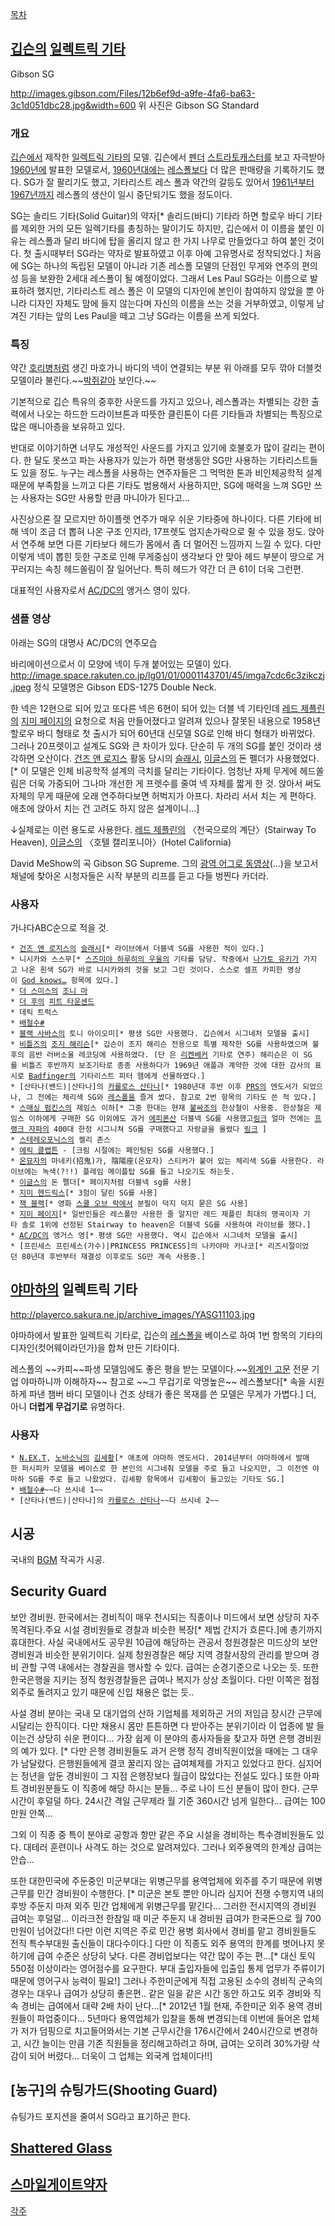[[목차]]

== [[깁슨]]의 [[일렉트릭 기타]] ==
Gibson SG

http://images.gibson.com/Files/12b6ef9d-a9fe-4fa6-ba63-3c1d051dbc28.jpg&width=600
위 사진은 Gibson SG Standard

=== 개요 ===
[[깁슨]]에서 제작한 [[일렉트릭 기타]]의 모델. 깁슨에서 [[펜더]] [[스트라토캐스터]]를 보고 자극받아 [[1960년]]에 발표한 모델로서, [[1960년대]]에는 [[레스폴]]보다 더 많은 판매량을 기록하기도 했다. SG가 잘 팔리기도 했고, 기타리스트 레스 폴과 약간의 갈등도 있어서 [[1961년]]부터 [[1967년]]까지 레스폴의 생산이 일시 중단되기도 했을 정도이다. 

SG는 솔리드 기타(Solid Guitar)의 약자[* 솔리드(바디) 기타라 하면 할로우 바디 기타를 제외한 거의 모든 일렉기타를 총칭하는 말이기도 하지만, 깁슨에서 이 이름을 붙인 이유는 레스폴과 달리 바디에 탑을 올리지 않고 한 가지 나무로 만들었다고 하여 붙인 것이다. 첫 출시때부터 SG라는 약자로 발표하였고 이후 아예 고유명사로 정착되었다.] 처음에 SG는 하나의 독립된 모델이 아니라 기존 레스폴 모델의 단점인 무게와 연주의 편의성 등을 보완한 2세대 레스폴이 될 예정이었다. 그래서 Les Paul SG라는 이름으로 발표하려 했지만, 기타리스트 레스 폴은 이 모델의 디자인에 본인이 참여하지 않았을 뿐 아니라 디자인 자체도 맘에 들지 않는다며 자신의 이름을 쓰는 것을 거부하였고, 이렇게 남겨진 기타는 앞의 Les Paul을 떼고 그냥 SG라는 이름을 쓰게 되었다. 

=== 특징 ===
약간 [[호리병]]처럼 생긴 마호가니 바디의 넥이 연결되는 부분 위 아래를 모두 깎아 더블컷 모델이라 불린다.~~[[박쥐]]같아 보인다.~~

기본적으로 깁슨 특유의 중후한 사운드를 가지고 있으나, 레스폴과는 차별되는 강한 출력에서 나오는 하드한 드라이브톤과 따뜻한 클린톤이 다른 기타들과 차별되는 특징으로 많은 매니아층을 보유하고 있다.

반대로 이야기하면 너무도 개성적인 사운드를 가지고 있기에 호불호가 많이 갈리는 편이다. 한 달도 못쓰고 파는 사용자가 있는가 하면 평생동안 SG만 사용하는 기타리스트들도 있을 정도. 누구는 레스폴을 사용하는 연주자들은 그 먹먹한 톤과 비인체공학적 설계 때문에 부족함을 느끼고 다른 기타도 범용해서 사용하지만, SG에 매력을 느껴 SG만 쓰는 사용자는 SG만 사용할 만큼 마니아가 된다고...

사진상으론 잘 모르지만 하이플렛 연주가 매우 쉬운 기타중에 하나이다. 다른 기타에 비해 넥이 조금 더 뽑혀 나온 구조 인지라, 17프렛도 엄지손가락으로 쥘 수 있을 정도. 앉아서 연주해 보면 다른 기타보다 헤드가 몸에서 좀 더 멀어진 느낌까지 느낄 수 있다. 다만 이렇게 넥이 뽑힌 듯한 구조로 인해 무게중심이 생각보다 안 맞아 헤드 부분이 땅으로 거꾸러지는 속칭 헤드쏠림이 잘 일어난다. 특히 헤드가 약간 더 큰 61이 더욱 그런편.

대표적인 사용자로서 [[AC/DC]]의 앵거스 영이 있다.

=== 샘플 영상 ===
아래는 SG의 대명사 AC/DC의 연주모습
{{{#!html
<iframe width="480" height="360" src="http://www.youtube.com/embed/fz2nE2htwZ4" frameborder="0" allowfullscreen></iframe>
}}}

바리에이션으로서 이 모양에 넥이 두개 붙어있는 모델이 있다. 
http://image.space.rakuten.co.jp/lg01/01/0001143701/45/imga7cdc6c3zikczj.jpeg
정식 모델명은 Gibson EDS-1275 Double Neck.

한 넥은 12현으로 되어 있고 또다른 넥은 6현이 되어 있는 더블 넥 기타인데 [[레드 제플린]]의 [[지미 페이지]]의 요청으로 처음 만들어졌다고 알려져 있으나 잘못된 내용으로 1958년 할로우 바디 형태로 첫 출시가 되어 60년대 신모델 SG로 인해 바디 형태가 바뀌었다. 그러나 20프렛이고 설계도 SG와 큰 차이가 있다. 단순히 두 개의 SG를 붙인 것이라 생각하면 오산이다. [[건즈 앤 로지스]] 활동 당시의 [[슬래시]], [[이글스]]의 돈 펠더가 사용했었다.[* 이 모델은 인체 비공학적 설계의 극치를 달리는 기타이다. 엄청난 자체 무게에 헤드쏠림은 더욱 가중되어 그나마 개선한 게 프렛수를 줄여 넥 자체를 짧게 한 것. 앉아서 써도 자체의 무게 때문에 오래 연주하다보면 허벅지가 아프다. 차라리 서서 치는 게 편하다. 애초에 앉아서 치는 건 고려도 하지 않은 설계이니...]

↓실제로는 이런 용도로 사용한다. [[레드 제플린]]의 〈천국으로의 계단〉(Stairway To Heaven), [[이글스]]의 〈호텔 캘리포니아〉(Hotel California)
{{{#!html
<iframe width="560" height="315" src="http://www.youtube.com/embed/9Q7Vr3yQYWQ" frameborder="0" allowfullscreen></iframe>
}}}

{{{#!html
<iframe src="http://player.vimeo.com/video/33085715" width="500" height="333" frameborder="0" webkitAllowFullScreen mozallowfullscreen allowFullScreen></iframe>}}}

David MeShow의 곡 Gibson SG Supreme. 그의 [https://www.youtube.com/watch?v=uZM0EGBdHOw 광역 어그로 동영상](...)을 보고서 채널에 찾아온 시청자들은 시작 부분의 리프를 듣고 다들 벙찐다 카더라.

{{{#!html
<iframe width="640" height="480" src="//www.youtube.com/embed/LjPRJoH75MA" frameborder="0" allowfullscreen></iframe>
}}}

=== 사용자 ===
가나다ABC순으로 적을 것.

 * [[건즈 앤 로지스]]의 [[슬래시]][* 라이브에서 더블넥 SG를 사용한 적이 있다.]
 * 니시카와 스스무[* [[스즈미야 하루히의 우울]]의 기타를 담당. 작중에서 [[나가토 유키]]가 가지고 나온 흰색 SG가 바로 니시카와의 것을 보고 그린 것이다. 스스로 셀프 카피한 영상이 [[God knows…]] 항목에 있다.]
 * [[더 스미스]]의 [[조니 마]]
 * [[더 후]]의 [[피트 타운센드]]
 * 데릭 트럭스
 * [[배철수]][http://youtu.be/eXQ2Gq72nyM #]
 * [[블랙 사바스]]의 토니 아이오미[* 평생 SG만 사용했다. 깁슨에서 시그네처 모델을 출시]
 * [[비틀즈]]의 [[조지 해리슨]][* 깁슨이 조지 해리슨 전용으로 특별 제작한 SG를 사용하였으며 불후의 음반 러버소울 레코딩에 사용하였다. (단 <If I Needed Someone>은 [[리켄베커]] 기타로 연주) 해리슨은 이 SG를 비틀즈 후반까지 보조기타로 종종 사용하다가 1969년 애플과 계약한 것에 대한 감사의 표시로 [[Badfinger]]의 기타리스트 피터 햄에게 선물하였다.]
 * [산타나(밴드)|산타나]의 [[카를로스 산타나]][* 1980년대 후반 이후 [[PRS]]의 엔도서가 되었으나, 그 전에는 체리색 SG와 [[레스폴]]을 즐겨 썼다. 참고로 2번 항목의 기타도 쓴 적 있다.]
 * [[스매싱 펌킨스]]의 제임스 이하[* 그중 한대는 현재 [[불싸조]]의 한상철이 사용중. 한상철은 제임스 이하에게 구매한 SG 이외에도 과거 [[에피폰]]산 더블넥 SG를 사용했고[http://cfs11.tistory.com/image/9/tistory/2010/02/01/20/52/4b66c098a6ac6 링크] 얼마 전에는 [[프랭크 자파]]의 400대 한정 시그니쳐 SG를 구매했다고 자랑글을 올렸다 [http://blog.naver.com/samsicke/220005916139 링크] ]
 * [[스테레오포닉스]]의 켈리 존스
 * [[에릭 클랩튼]] - [크림 시절에는 페인팅된 SG를 사용했다.]
 * [[온묘자]]의 마네키(招鬼)가, 陰陽座(온묘자) 스티커가 붙어 있는 체리색 SG를 사용한다. 라이브에는 녹색(?!!) 플레임 메이플탑 SG를 들고 나오기도 하는듯.
 * [[이글스]]의 돈 펠더[* 페이지처럼 더블넥 sg를 사용]
 * [[지미 헨드릭스]][* 3험이 달린 SG를 사용]
 * [[잭 블랙]][* 영화 [[스쿨 오브 락]]에서 분필이 덕지 덕지 묻은 SG 사용]
 * [[지미 페이지]][* 일반인들은 레스폴만 사용한 줄 알지만 레드 제플린 최대의 명곡이자 기타 솔로 1위에 선정된 Stairway to heaven은 더블넥 SG를 사용하여 라이브를 했다.]
 * [[AC/DC]]의 앵거스 영[* 평생 SG만 사용했다. 역시 깁슨에서 시그네처 모델을 출시]
 * [프린세스 프린세스(가수)|PRINCESS PRINCESS]의 나카야마 카나코[* 리즈시절이었던 80년대 후반부터 재결성 이후로도 SG만 계속 사용중.]

== [[야마하]]의 일렉트릭 기타 ==
http://playerco.sakura.ne.jp/archive_images/YASG11103.jpg

야마하에서 발표한 일렉트릭 기타로, 깁슨의 [[레스폴]]을 베이스로 하여 1번 항목의 기타의 디자인(컷어웨이라던가)을 합쳐 만든 기타이다.

레스폴의 ~~카피~~파생 모델임에도 좋은 평을 받는 모델이다.~~[[외계인 고문]] 전문 기업 야마하니까 이해하자~~ 참고로 ~~그 무겁기로 악명높은~~ 레스폴보다[* 속을 시원하게 파낸 챔버 바디 모델이나 건조 상태가 좋은 목재를 쓴 모델은 무게가 가볍다.] 더, 아니 '''더럽게 무겁기로''' 유명하다.

=== 사용자 ===
 * [[N.EX.T]], [[노바소닉]]의 [[김세황]][* 애초에 야마하 엔도서다. 2014년부터 야마하에서 발매한 퍼시피카 모델을 베이스로 한 본인의 시그네춰 모델을 주로 들고 나오지만, 그 이전엔 야마하 SG를 주로 들고 나왔었다. 김세황 항목에서 김세황이 들고있는 기타도 SG.]
 * [[배철수]][http://youtu.be/3ck1tfUByCE #]~~다 쓰시네 1~~
 * [산타나(밴드)|산타나]의 [[카를로스 산타나]]~~다 쓰시네 2~~

== 시공 ==
국내의 [[BGM]] 작곡가 시공.

== Security Guard ==
보안 경비원. 한국에서는 경비직이 매우 천시되는 직종이나 미드에서 보면 상당히 자주 목격된다.주요 시설 경비원들로 경찰과 비슷한 복장[* 제법 간지가 흐른다.]에 총기까지 휴대한다. 사실 국내에서도 공무원 10급에 해당하는 관공서 청원경찰은 미드상의 보안 경비원과 비슷한 분위기이다. 실제 청원경찰은 해당 지역 경찰서장의 관리를 받으며 경비 관할 구역 내에서는 경찰권을 행사할 수 있다. 급여는 순경기준으로 나오는 듯. 또한 한국은행을 지키는 정직 청원경찰들은 급여나 복지가 상상 초월이다. 다만 이쪽은 점점 외주로 돌려지고 있기 때문에 신입 채용은 없는 듯..

사설 경비 분야는 국내 모 대기업의 산하 기업체를 제외하곤 거의 저임금 장시간 근무에 시달리는 한직이다. 다만 채용시 몸만 튼튼하면 다 받아주는 분위기이라 이 업종에 발 들이는건 상당히 쉬운 편이다... 가장 쉽게 이 분야의 종사자들을 찾고자 하면 은행 경비원의 예가 있다. [* 다만 은행 경비원들도 과거 은행 정직 경비직원이었을 때에는 그 대우가 남달랐다. 은행원들에게 결코 꿀리지 않는 급여체제를 가지고 있었다고 한다. 심지어는 정년을 앞둔 경비원이 그 지점 은행장보다 월급이 많았다는 전설도 있다.] 또한 아파트 경비원분들도 이 직종에 해당 하시는 분들... 주로 나이 드신 분들이 많이 한다. 근무 시간이 후덜덜 하다. 24시간 격일 근무제라 월 기준 360시간 넘게 일한다... 급여는 100만원 안쪽... 

그외 이 직종 중 특이 분야로 공항과 항만 같은 주요 시설을 경비하는 특수경비원들도 있다. 대테러 훈련이나 사격도 하는 것으로 알려져있다. 그러나 외주용역의 한계상 급여는 안습...

또한 대한민국에 주둔중인 미군부대는 위병근무를 용역업체에 외주를 주기 때문에 위병 근무를 민간 경비원이 수행한다. [* 미군은 본토 뿐만 아니라 심지어 전쟁 수행지역 내의 후방 주둔지 마져 외주 민간 업체에게 위병근무를 맡긴다... 그러한 전시지역의 경비원 급여는 후덜덜... 이라크전 한참일 때 미군 주둔지 내 경비원 급여가 한국돈으로 월 700만원이 넘어갔다!! 다만 이런 지역은 주로 민간 용병 회사에서 경비를 맡고 경비원들도 전직 특수부대원 출신들이 대다수이다.] 다만 이 직종도 외주 용역의 한계를 벗어나지 못하기에 급여 수준은 상당히 낮다. 다른 경비업보다는 약간 많이 주는 편...[* 대신 토익 550점 이상이라는 영어점수를 요구한다. 부대 출입자들에 입출입 통제 업무가 주류이기 때문에 영어구사 능력이 필요!] 그러나 주한미군에게 직접 고용된 소수의 경비직 군속의 경우는 대우나 급여가 상당히 좋은편.. 같은 일을 같은 시간 동안 하고도 외주 경비와 직속 경비는 급여에서 대략 2배 차이 난다...[* 2012년 1월 현재, 주한미군 외주 용역 경비원들이 파업중이다... 5년마다 용역업체가 입찰을 통해 변경되는데 이번에 들어온 업체가 저가 덤핑으로 치고들어와서는 기본 근무시간을 176시간에서 240시간으로 변경하고, 시간 늘이는 만큼 기존 직원들을 정리해고하려고 하며, 급여는 오히려 30%가량 삭감이 되어 버렸다... 더욱이 그 업체는 외국계 업체이다!!]

== [농구]의 슈팅가드(Shooting Guard) ==
슈팅가드 포지션을 줄여서 SG라고 표기하곤 한다.

== [[Shattered Glass]] ==
== [[스마일게이트]]약자 ==

[[각주]]
